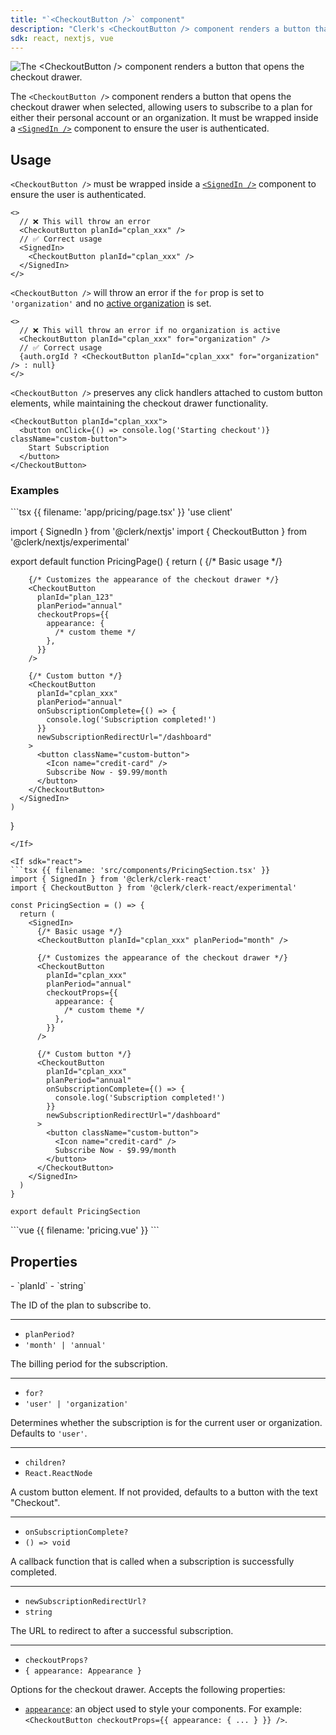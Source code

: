 ```yaml
---
title: "`<CheckoutButton />` component"
description: "Clerk's <CheckoutButton /> component renders a button that opens the checkout drawer for plan subscriptions."
sdk: react, nextjs, vue
---
```


![The \<CheckoutButton /> component renders a button that opens the checkout drawer.](/docs/images/ui-components/checkout.png)

The `<CheckoutButton />` component renders a button that opens the checkout drawer when selected, allowing users to subscribe to a plan for either their personal account or an organization. It must be wrapped inside a [`<SignedIn />`](/docs/components/control/signed-in) component to ensure the user is authenticated.

<Include src="_partials/billing/billing-experimental" />

## Usage

`<CheckoutButton />` must be wrapped inside a [`<SignedIn />`](/docs/components/control/signed-in) component to ensure the user is authenticated.

```tsx
<>
  // ❌ This will throw an error
  <CheckoutButton planId="cplan_xxx" />
  // ✅ Correct usage
  <SignedIn>
    <CheckoutButton planId="cplan_xxx" />
  </SignedIn>
</>
```

`<CheckoutButton />` will throw an error if the `for` prop is set to `'organization'` and no [active organization](!active-organization) is set.

```tsx
<>
  // ❌ This will throw an error if no organization is active
  <CheckoutButton planId="cplan_xxx" for="organization" />
  // ✅ Correct usage
  {auth.orgId ? <CheckoutButton planId="cplan_xxx" for="organization" /> : null}
</>
```

`<CheckoutButton />` preserves any click handlers attached to custom button elements, while maintaining the checkout drawer functionality.

```tsx
<CheckoutButton planId="cplan_xxx">
  <button onClick={() => console.log('Starting checkout')} className="custom-button">
    Start Subscription
  </button>
</CheckoutButton>
```

### Examples

<If sdk="nextjs">
  ```tsx {{ filename: 'app/pricing/page.tsx' }}
  'use client'

  import { SignedIn } from '@clerk/nextjs'
  import { CheckoutButton } from '@clerk/nextjs/experimental'

  export default function PricingPage() {
    return (
      <SignedIn>
        {/* Basic usage */}
        <CheckoutButton planId="cplan_xxx" planPeriod="month" />

        {/* Customizes the appearance of the checkout drawer */}
        <CheckoutButton
          planId="plan_123"
          planPeriod="annual"
          checkoutProps={{
            appearance: {
              /* custom theme */
            },
          }}
        />

        {/* Custom button */}
        <CheckoutButton
          planId="cplan_xxx"
          planPeriod="annual"
          onSubscriptionComplete={() => {
            console.log('Subscription completed!')
          }}
          newSubscriptionRedirectUrl="/dashboard"
        >
          <button className="custom-button">
            <Icon name="credit-card" />
            Subscribe Now - $9.99/month
          </button>
        </CheckoutButton>
      </SignedIn>
    )
  }
  ```
</If>

<If sdk="react">
  ```tsx {{ filename: 'src/components/PricingSection.tsx' }}
  import { SignedIn } from '@clerk/clerk-react'
  import { CheckoutButton } from '@clerk/clerk-react/experimental'

  const PricingSection = () => {
    return (
      <SignedIn>
        {/* Basic usage */}
        <CheckoutButton planId="cplan_xxx" planPeriod="month" />

        {/* Customizes the appearance of the checkout drawer */}
        <CheckoutButton
          planId="cplan_xxx"
          planPeriod="annual"
          checkoutProps={{
            appearance: {
              /* custom theme */
            },
          }}
        />

        {/* Custom button */}
        <CheckoutButton
          planId="cplan_xxx"
          planPeriod="annual"
          onSubscriptionComplete={() => {
            console.log('Subscription completed!')
          }}
          newSubscriptionRedirectUrl="/dashboard"
        >
          <button className="custom-button">
            <Icon name="credit-card" />
            Subscribe Now - $9.99/month
          </button>
        </CheckoutButton>
      </SignedIn>
    )
  }

  export default PricingSection
  ```
</If>

<If sdk="vue">
  ```vue {{ filename: 'pricing.vue' }}
  <script setup lang="ts">
  import { SignedIn } from '@clerk/vue'
  import { CheckoutButton } from '@clerk/vue/experimental'
  </script>

  <template>
    <SignedIn>
      <!-- Basic usage -->
      <CheckoutButton planId="cplan_xxx" planPeriod="month" />

      <!-- Customizes the appearance of the checkout drawer -->
      <CheckoutButton
        planId="cplan_xxx"
        planPeriod="annual"
        :checkoutProps="{
          appearance: {
            /* custom theme */
          },
        }"
      />

      <!-- Custom button -->
      <CheckoutButton
        planId="cplan_xxx"
        planPeriod="annual"
        :onSubscriptionComplete="
          () => {
            console.log('Subscription completed!')
          }
        "
        newSubscriptionRedirectUrl="/dashboard"
      >
        <button class="custom-button">Subscribe Now - $9.99/month</button>
      </CheckoutButton>
    </SignedIn>
  </template>
  ```
</If>

## Properties

<Properties>
  - `planId`
  - `string`

  The ID of the plan to subscribe to.

  ---

  - `planPeriod?`
  - `'month' | 'annual'`

  The billing period for the subscription.

  ---

  - `for?`
  - `'user' | 'organization'`

  Determines whether the subscription is for the current user or organization. Defaults to `'user'`.

  ---

  - `children?`
  - `React.ReactNode`

  A custom button element. If not provided, defaults to a button with the text "Checkout".

  ---

  - `onSubscriptionComplete?`
  - `() => void`

  A callback function that is called when a subscription is successfully completed.

  ---

  - `newSubscriptionRedirectUrl?`
  - `string`

  The URL to redirect to after a successful subscription.

  ---

  - `checkoutProps?`
  - `{ appearance: Appearance }`

  Options for the checkout drawer. Accepts the following properties:

  - [`appearance`](/docs/customization/overview): an object used to style your components. For example: `<CheckoutButton checkoutProps={{ appearance: { ... } }} />`.
</Properties>
